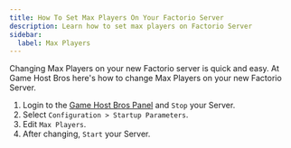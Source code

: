 ```yaml
---
title: How To Set Max Players On Your Factorio Server
description: Learn how to set max players on Factorio Server
sidebar:
  label: Max Players
---
```


Changing Max Players on your new Factorio server is quick and easy. At Game Host Bros here's how to change Max Players on your new Factorio Server.
<Steps>
1. Login to the [Game Host Bros Panel](https://panel.gamehostbros.com/) and `Stop` your Server.
2. Select `Configuration > Startup Parameters`.
3. Edit `Max Players`.
4. After changing, `Start` your Server.
</Steps>
